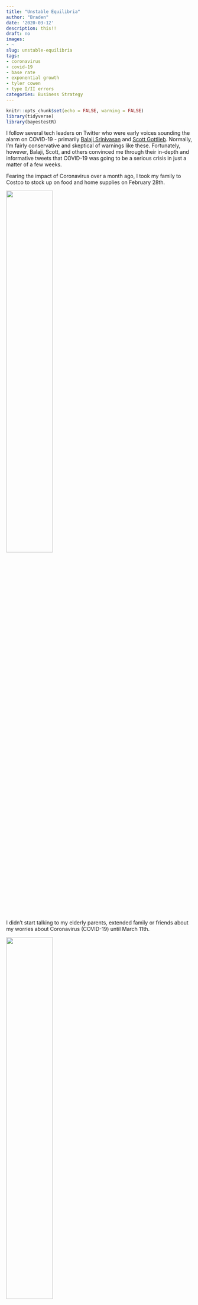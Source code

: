```yaml
---
title: "Unstable Equilibria"
author: "Braden"
date: '2020-03-12'
description: this!!
draft: no
images:
- ~
slug: unstable-equilibria
tags:
- coronavirus
- covid-19
- base rate
- exponential growth
- tyler cowen
- type I/II errors
categories: Business Strategy
---
```


```r
knitr::opts_chunk$set(echo = FALSE, warning = FALSE)
library(tidyverse)
library(bayestestR)
```





I follow several tech leaders on Twitter who were early voices sounding the alarm on COVID-19 - primarily [Balaji Srinivasan](https://twitter.com/balajis) and [Scott Gottlieb](https://twitter.com/ScottGottliebMD). Normally, I'm fairly conservative and skeptical of warnings like these. Fortunately, however, Balaji, Scott, and others convinced me through their in-depth and informative tweets that COVID-19 was going to be a serious crisis in just a matter of a few weeks.

Fearing the impact of Coronavirus over a month ago, I took my family to Costco to stock up on food and home supplies on February 28th.

![](/posts/2020-03-12-unstable-equilibria_files/costco.jpg){width=50%}

I didn’t start talking to my elderly parents, extended family or friends about my worries about Coronavirus (COVID-19) until March 11th.

![](/posts/2020-03-12-unstable-equilibria_files/call_home.jpg){width=50%}

On the face of it, this doesn’t add up. Why would I stock up on supplies to prepare for a possible lockdown or a run on the grocery stores (or worse) but not warn those most vulnerable at the same time? Did I act selfishly?

I struggled through the last few weeks wrestling with the optimal time to begin warning everyone. I saw four possible outcomes based on when/if I chose to warn those around me, and whether COVID-19 really did turn into a crisis worth warning anyone about:

```r
empty_theme <- theme(                              
  plot.background = element_blank(), 
  panel.grid.major = element_blank(), 
  panel.grid.minor = element_blank(), 
  panel.border = element_blank(), 
  panel.background = element_blank(),
  axis.line = element_blank(),
  axis.ticks = element_blank(),
  axis.text.y = element_text(angle = 90)
)

plot <- ggplot(NULL, aes()) +
  # fix the scale so it's always a square
  coord_fixed() +
  # set the scale to one greater than 0-10 in each direction
  # this gives us some breating room and space to add some arrows
  scale_x_continuous(expand = c(0, 0), limits = c(-1, 11),
                     breaks = c(2,8), labels=c("2" = "", "8" = "")) +
  scale_y_continuous(expand = c(0, 0), limits = c(-1,11),
                     breaks = c(2,8), labels=c("2" = "", "8" = "")) +
  # apply the empty theme
  empty_theme +
  # labels
  labs(title = "",
       x = "",
       y = "") +
  
  # create the quadrants
  geom_rect(aes(xmin=0, xmax=5, ymin=0, ymax=5), color = "black", fill = "#3c8200", alpha = .25) +
  geom_rect(aes(xmin=5, xmax=10, ymin=0, ymax=5), color = "black", fill = "#AA0000", alpha = .25) +
  geom_rect(aes(xmin=0, xmax=5, ymin=5, ymax=10), color = "black", fill = "#AA0000", alpha = .25) +
  geom_rect(aes(xmin=5, xmax=10, ymin=5, ymax=10), color = "black", fill = "#3c8200", alpha = .25) +
  
  # quadrant labels
  annotate("text", x = -.5, y = 2.5, angle = 90, label = "Don't warn") +
  annotate("text", x = -.5, y = 7.5, angle = 90, label = "Warn") +
  annotate("text", x = 2.5, y = -.5, label = "Crisis is avoided") +
  annotate("text", x = 7.5, y = -.5, label = "Crisis occurs") +
  
  # quadrant titles
  annotate("text", x = 2.5, y = 2.5, color = "#3c8200", label = "Discerning") +
  annotate("text", x = 2.5, y = 7.5, color = "#AA0000", label = "Gullible") +
  annotate("text", x = 7.5, y = 2.5, color = "#AA0000", label = "Selfish") +
  annotate("text", x = 7.5, y = 7.5, color = "#3c8200", label = "Smart")

plot
```

I didn’t want to appear gullible by warning people **-- overreacting --** about a non-existent threat, or selfish by not warning people about a crisis that I could have helped them avoid. I was weighing *the well-being of those around me* against *my own ego* - wanting to come out of this looking as good as possible and ensuring people would take me seriously in the future.

As Ian Bogost [wrote in The Atlantic](https://www.theatlantic.com/health/archive/2020/03/theres-no-shame-in-overreacting-to-the-coronavirus/608140/) last week:

>Risking overreaction means knowing, in advance, that a particular action might be extreme and carrying it out anyway. And doing so not under a cloud of nail-biting fear that you might look a fool if it turns out wrong, but in the hopes that having done so will make it turn out right. If it does, you who overreact will earn a response even worse than the shame of looking the fool: Like the heroes of Y2K, you will enjoy no response whatsoever.

## “Growthers” and “Base-raters”

Tyler Cowen [wrote for Bloomberg](https://www.bloomberg.com/opinion/articles/2020-03-03/how-fast-will-the-new-coronavirus-spread-two-sides-of-the-debate) about two camps he termed growthers and base-raters. Growthers believe in the power of exponential growth, and have therefore been more bearish on the approaching impacts of COVID-19. Growthers appear to be concentrated in tech and finance, industries for which exponential growth is an everyday occurence: “the growthers find it easy to imagine that the number of cases might overwhelm the capacity of the U.S. health care system.”

Base-raters, on the other hand, give precedence to the idea that the impacts of COVID-19 are likely to be less severe, since severe incidents like world-wide pandemics occur so rarely: “The base-raters, when assessing the likelihood of a particular scenario, start by asking how often it has happened before.” Elected officials (at least until very recently) and much of middle America appears to fall into the base-raters camp.

Many of those who were skeptical of COVID-19 and telling people to worry about the flu now are partially responsible for the vast scale of the crisis in which we find ourselves. Cowen writes:

>As for the health-care establishment, epidemiologists understand exponential growth rates very well. But many medical professionals think in terms of what are called “normal” statistical distributions. If someone visits your office with what appears to be a typical flu case, it is usually exactly that. The result is that there is not much surge capacity in America’s hospitals and public-health institutions.

## How do we avoid this in the future?

There is no way to avoid this in every case. As a society, we have to weigh the impacts of Type I errors (false positives) against Type II errors (false negatives). Where do we draw the line?

```r
# create distributions
x <- distribution_normal(n = 100, mean = 0, sd = 1)
z <- distribution_normal(n = 100, mean = 2, sd = 1)

y1 <- distribution_normal(n = 100, mean = 0, sd = 1)
y2 <- distribution_normal(n = 100, mean = 2, sd = 1)
# x <- seq(-4, 6, .1)

y1 <- as.data.frame(density(y1))
y2 <- as.data.frame(density(y2))


two_curves <- full_join(y1, y2, by = "x")

# add x distribution to plot
p <- x %>% 
  density() %>%
  as.data.frame() %>% 
  ggplot(aes(x=x, y=y)) +
  geom_line()

# add z distribution to plot
p <- p + geom_line(data = as.data.frame(density(z)), aes(x=x, y=y))

# p <- p +
#   theme(axis.line=element_blank(),
#       axis.text.x=element_blank(),
#       axis.text.y=element_blank(),
#       axis.ticks=element_blank(),
#       axis.title.x=element_blank(),
#       axis.title.y=element_blank(),
#       legend.position="none",
#       panel.background=element_blank(),
#       panel.border=element_blank(),
#       panel.grid.major=element_blank(),
#       panel.grid.minor=element_blank(),
#       plot.background=element_blank())
```

Moving forward, perhaps we should assume that the negative impacts of incorrectly predicting a global pandemic are preferable to the negative impacts of incorrectly predicting that we will avoid a global pandemic. In effect, we would need to give more credence to the growthers way of thinking, and less credence to the base-raters way of thinking - essentially saying that pandemics are more likely to happen than previously thought.

This would move our “deciding line” to the left, resulting in a higher rate of false positives but lower rate of false negatives:

```r
data <- distribution_normal(n = 100, mean = 0, sd = 1) %>%
  density() %>%
  as.data.frame() %>%
  mutate(e = lag(y, 100))

ggplot(data) +
  geom_line(aes(x=x, y=y), size=1) +
  geom_line(aes(x=x, y=e), size=1) +
  geom_vline(aes(xintercept=0), size=1) +
  geom_hline(aes(yintercept=0), size=1) +
  geom_ribbon(data = subset(data, x<0), aes(x=x, ymin=0, ymax=y), fill = "blue", alpha = .3) +
  geom_ribbon(data = subset(data, e<y & x<0), aes(x=x, ymin=0, ymax=e), fill = "light blue", alpha = .5) +
  geom_ribbon(data = subset(data, y>e & x>0), aes(x=x, ymin=e, ymax=y), fill = "pink", alpha = .3) +
  geom_ribbon(data = subset(data, e<y & x>0), aes(x=x, ymin=0, ymax=e), fill = "purple", alpha = .3) +
  geom_ribbon(data = subset(data, y<=e & x>0), aes(x=x, ymin=0, ymax=y), fill = "purple", alpha = .3) +
  geom_ribbon(data = subset(data, e>y & x>0), aes(x=x, ymin=y, ymax=e), fill = "red", alpha = .3)
```

In an increasingly globalized world with interconnected supply chains, interdependencies, and movements of people, I believe this would be prudent. As a culture, we would also need to de-stigmatize those who make dire warnings but turn out to be incorrect. In fact, those who choose to warn early may be wrong many times, but the benefits of listening to them the one time they are right makes them worth listening to.

```r
data <- distribution_normal(n = 100, mean = 0, sd = 1) %>%
  density() %>%
  as.data.frame()

original_length <- nrow(data)
step_size <- diff(data[1:2,1])
data <- rbind(data, data.frame(x = (step_size * 1:100) + max(data$x), y = 0))
data$e <- 0
data$e[seq(100,original_length+99)] <- data$y[seq(1,original_length)]

x_intercept <- -.5

ggplot(data) +
  # geom_line(aes(x=x, y=y), size=1) +
  # geom_line(aes(x=x, y=e), size=1) +
  geom_vline(aes(xintercept=x_intercept), size=1) +
  # geom_vline(aes(xintercept=.6516307)) +
  # geom_hline(aes(yintercept=0), size=1) +
  geom_ribbon(data = subset(data, x<=x_intercept), aes(x=x, ymin=0, ymax=y), fill = "blue", alpha = .3) +
  geom_ribbon(data = subset(data, e<y & x<x_intercept), aes(x=x, ymin=0, ymax=e), fill = "light blue", alpha = .5) +
  geom_ribbon(data = subset(data, y>e & x>x_intercept), aes(x=x, ymin=e, ymax=y), fill = "pink", alpha = .3) +
  geom_ribbon(data = subset(data, e<y & x>=x_intercept | x==data[306,1]), aes(x=x, ymin=0, ymax=e), fill = "purple", alpha = .3) +
  geom_ribbon(data = subset(data, y<=e & x>=x_intercept), aes(x=x, ymin=0, ymax=y), fill = "purple", alpha = .3) +
  geom_ribbon(data = subset(data, e>y & x>=x_intercept), aes(x=x, ymin=y, ymax=e), fill = "red", alpha = .3) +
  theme(axis.line=element_blank(),
      axis.text.x=element_blank(),
      axis.text.y=element_blank(),
      axis.ticks=element_blank(),
      axis.title.x=element_blank(),
      axis.title.y=element_blank(),
      legend.position="none",
      # panel.background=element_rect(fill="black"),
      panel.background=element_blank(),
      panel.border=element_blank(),
      panel.grid.major=element_blank(),
      panel.grid.minor=element_blank(),
      plot.background=element_blank())

# filter(data, y==e)
# tail(filter(data,e<=y & x>=x_intercept))
```

```r
# x <- seq(-4, 4, .01)
# y <- dnorm(x)
# xy <- as.data.frame(cbind(x,y))
# 
# x <- seq(-2, 6, .01)
# y2 <- dnorm(x2, mean=2)
# xy2 <- as.data.frame(cbind(x,y2))
# 
# all <- full_join(xy, xy2, by = "x")
# 
# 
# ggplot(all) +
#   geom_line(aes(x=x,y=y)) +
#   geom_line(aes(x=x,y=y2))
# 
# x_intercept <- 0
# 
# ggplot(all) +
#   # geom_line(aes(x=x, y=y), size=1) +
#   # geom_line(aes(x=x, y=e), size=1) +
#   # geom_vline(aes(xintercept=x_intercept), size=1) +
#   # geom_hline(aes(yintercept=0), size=1) +
#   geom_ribbon(data = subset(all, x<=x_intercept), aes(x=x, ymin=0, ymax=y), fill = "blue", alpha = .3) +
#   geom_ribbon(data = subset(all, y2<y & x<x_intercept), aes(x=x, ymin=0, ymax=y2), fill = "light blue", alpha = .5) +
#   geom_ribbon(data = subset(all, y>y2 & x>x_intercept), aes(x=x, ymin=y2, ymax=y), fill = "pink", alpha = .3) +
#   geom_ribbon(data = subset(all, y2<y & x>=x_intercept), aes(x=x, ymin=0, ymax=y2), fill = "purple", alpha = .3) +
#   geom_ribbon(data = subset(all, y<=y2 & x>=x_intercept), aes(x=x, ymin=0, ymax=y), fill = "purple", alpha = .3) +
#   geom_ribbon(data = subset(all, y2>y & x>=x_intercept), aes(x=x, ymin=y, ymax=y2), fill = "red", alpha = .3) +
#   theme(axis.line=element_blank(),
#       axis.text.x=element_blank(),
#       axis.text.y=element_blank(),
#       axis.ticks=element_blank(),
#       axis.title.x=element_blank(),
#       axis.title.y=element_blank(),
#       legend.position="none",
#       # panel.background=element_rect(fill="black"),
#       panel.background=element_blank(),
#       panel.border=element_blank(),
#       panel.grid.major=element_blank(),
#       panel.grid.minor=element_blank(),
#       plot.background=element_blank())
```


```r
foo <- as.data.frame(x = seq(1,100))
foo$y <- 0
foo <- foo %>%
  mutate(y = x + 1)
```










